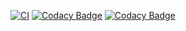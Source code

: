 [![CI](https://github.com/axelrindle/github-version-checker/workflows/CI/badge.svg)](https://github.com/axelrindle/github-version-checker/actions)
[![Codacy Badge](https://app.codacy.com/project/badge/Grade/f82826738d2b43b1b8ba40dd780d1784)](https://www.codacy.com/gh/axelrindle/github-version-checker/dashboard?utm_source=github.com&amp;utm_medium=referral&amp;utm_content=axelrindle/github-version-checker&amp;utm_campaign=Badge_Grade)
[![Codacy Badge](https://app.codacy.com/project/badge/Coverage/f82826738d2b43b1b8ba40dd780d1784)](https://www.codacy.com/gh/axelrindle/github-version-checker/dashboard?utm_source=github.com&utm_medium=referral&utm_content=axelrindle/github-version-checker&utm_campaign=Badge_Coverage)

